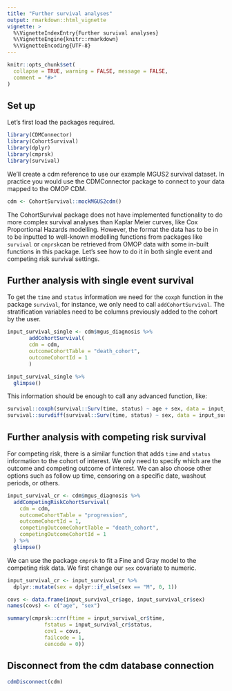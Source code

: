 ```yaml
---
title: "Further survival analyses"
output: rmarkdown::html_vignette
vignette: >
  %\VignetteIndexEntry{Further survival analyses}
  %\VignetteEngine{knitr::rmarkdown}
  %\VignetteEncoding{UTF-8}
---
```


```r
knitr::opts_chunk$set(
  collapse = TRUE, warning = FALSE, message = FALSE,
  comment = "#>"
)
```


## Set up

Let's first load the packages required.

```r
library(CDMConnector)
library(CohortSurvival)
library(dplyr)
library(cmprsk)
library(survival)
```

We'll create a cdm reference to use our example MGUS2 survival dataset. In practice you would use the CDMConnector package to connect to your data mapped to the OMOP CDM.

```r
cdm <- CohortSurvival::mockMGUS2cdm()
```

The CohortSurvival package does not have implemented functionality to do more complex survival analyses than Kaplar Meier
curves, like Cox Proportional Hazards modelling. However, the format the data has to be in to be inputted to well-known 
modelling functions from packages like `survival` or `cmprsk`can be retrieved from OMOP data with some in-built functions in
this package. Let's see how to do it in both single event and competing risk survival settings.

## Further analysis with single event survival

To get the `time` and `status` information we need for the `coxph` function in the package `survival`, for instance, we only
need to call `addCohortSurvival`. The stratification variables need to be columns previously added to the cohort by the user.

```r
input_survival_single <- cdm$mgus_diagnosis %>%
       addCohortSurvival(
       cdm = cdm,
       outcomeCohortTable = "death_cohort",
       outcomeCohortId = 1
       ) 

input_survival_single %>% 
  glimpse()
```
This information should be enough to call any advanced function, like:

```r
survival::coxph(survival::Surv(time, status) ~ age + sex, data = input_survival_single)
survival::survdiff(survival::Surv(time, status) ~ sex, data = input_survival_single)
```
## Further analysis with competing risk survival

For competing risk, there is a similar function that adds `time` and `status` information to the cohort of interest. We only need to specify which are the outcome and competing outcome of interest. We can also choose other options such as follow up time, censoring on a specific date, washout periods, or others. 

```r
input_survival_cr <- cdm$mgus_diagnosis %>%
  addCompetingRiskCohortSurvival(
    cdm = cdm,
    outcomeCohortTable = "progression",
    outcomeCohortId = 1,
    competingOutcomeCohortTable = "death_cohort",
    competingOutcomeCohortId = 1
  ) %>% 
  glimpse()
```
We can use the package `cmprsk` to fit a Fine and Gray model to the competing risk data. We first change our `sex` covariate to numeric.

```r
input_survival_cr <- input_survival_cr %>%
  dplyr::mutate(sex = dplyr::if_else(sex == "M", 0, 1))

covs <- data.frame(input_survival_cr$age, input_survival_cr$sex)
names(covs) <- c("age", "sex")

summary(cmprsk::crr(ftime = input_survival_cr$time,
            fstatus = input_survival_cr$status,
            cov1 = covs,
            failcode = 1,
            cencode = 0))
```
## Disconnect from the cdm database connection

```r
cdmDisconnect(cdm)
```
